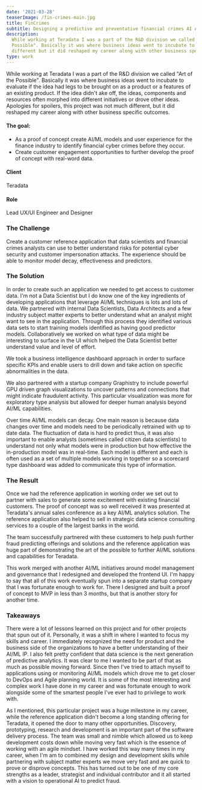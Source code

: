 ```yaml
---
date: '2021-03-28'
teaserImage: /fin-crimes-main.jpg
title: FinCrimes
subtitle: Designing a predictive and preventative financial crimes AI Application.
description:
  While working at Teradata I was a part of the R&D division we called "Art of the
  Possible". Basically it was where business ideas went to incubate to evaluate if the idea had legs to be brought on as a product or a features of an existing product. If the idea didn't ake off, the ideas, components and resources often morphed into different initiatives or drove other ideas. Apologies for spoilers, this project was not much
  different but it did reshaped my career along with other business specific outcomes.
type: work
---
```


<ProjectSection>

<SectionImage width="80%" margin="4" imgSrc="/fin-crimes-main.jpg" alt="Challenge" />
<SectionContent margin="4">

<Text marginBottom="8" marginTop="4" fontSize="lg">
  While working at Teradata I was a part of the R&D division we called "Art of the
  Possible". Basically it was where business ideas went to incubate to evaluate if the idea had legs to be brought on as a product or a features of an existing product. If the idea didn't ake off, the ideas, components and resources often morphed into different initiatives or drove other ideas. Apologies for spoilers, this project was not much
  different, but it did reshaped my career along with other business specific outcomes.
</Text>
<Flex>

<Box width="80%" marginRight="12">

#### The goal:

- As a proof of concept create AI/ML models and user experience for the finance industry to identify financial cyber crimes before they occur.
- Create customer engagement opportunities to further develop the proof of concept with real-word data.

</Box>

<Box className="attributes">

#### Client

Teradata

#### Role

Lead UX/UI Engineer and Designer

</Box>
</Flex>
</SectionContent>

### The Challenge

<SectionImage width="60%" margin="4" imgSrc="/challenge.png" alt="Challenge" />

<SectionContent margin="4">

Create a customer reference application that data scientists and financial crimes analysts can use to better understand risks for potential cyber security and customer impersonation attacks. The experience should be able to monitor model decay, effectiveness and predictors.

</SectionContent>

### The Solution

<SectionImage
  width="100%"
  margin="4"
  imgSrc="/fin-crimes-solutions.png"
  alt="Solution"
/>

<SectionContent margin="4">

In order to create such an application we needed to get access to customer data. I'm not a Data Scientist but I do know one of the key ingredients of developing applications that leverage AI/ML techniques is lots and lots of data.  We partnered with internal Data Scientists, Data Architects and a few industry subject matter experts to better understand what an analyst might want to see in the application. Through this process they identified various data sets to start training models identified as having good predictor models. Collaboratively we worked on what type of data might be interesting to surface in the UI which helped the Data Scientist better understand value and level of effort.

</SectionContent>

<SectionImage width="80%" margin="4" imgSrc="/fin-crimes-dashboard.jpg" alt="Business Intelligence dashboard" />
<SectionContent margin="4">

We took a business intelligence dashboard approach in order to surface specific KPIs and enable users to drill down and take action on specific abnormalities in the data. 
</SectionContent>

<SectionImage width="80%" margin="4" imgSrc="/graphistry-laptop.jpg" alt="GPU driven graph visualizations" />
<SectionContent margin="4">

We also partnered with a startup company Graphistry to include powerful GPU driven graph visualizations to uncover patterns and connections that might indicate fraudulent activity. This particular visualization was more for exploratory type analysis but allowed for deeper human analysis beyond AI/ML capabilities.

</SectionContent>

<SectionImage width="80%" margin="4" imgSrc="/model-scorecard.jpg" alt="Model decay scorecard" />
<SectionContent margin="4">

Over time AI/ML models can decay. One main reason is because data changes over time and models need to be periodically retrained with up to date data. The fluctuation of data is hard to predict thus, it was also important to enable analysts (sometimes called citizen data scientists) to understand not only what models were in production but how effective the in-production model was in real-time. Each model is different and each is often used as a set of multiple models working in together so a scorecard type dashboard was added to communicate this type of information.
</SectionContent>

### The Result

<SectionImage width="80%" margin="4" imgSrc="/fin-crimes-results.png" alt="FinCrimes Result" />
<SectionContent margin="4">

Once we had the reference application in working order we set out to partner with sales to generate some excitement with existing financial customers. The proof of concept was so well received it was presented at Teradata's annual sales conference as a key AI/ML analytics solution. The reference application also helped to sell in strategic data science consulting services to a couple of the largest banks in the world.

The team successfully partnered with these customers to help push further fraud predicting offerings and solutions and the reference application was huge part of demonstrating the art of the possible to further AI/ML solutions and capabilities for Teradata.

This work merged with another AI/ML initiatives around model management and governance that I redesigned and developed the frontend UI. I'm happy to say that all of this work eventually spun into a separate startup company that I was fortunate enough to work for. There I designed and built a proof of concept to MVP in less than 3 months, but that is another story for another time.

</SectionContent>

### Takeaways

<SectionContent margin="4">

There were a lot of lessons learned on this project and for other projects that spun out of it. Personally, it was a shift in where I wanted to focus my skills and career. I immediately recognized the need for product and the business side of the organizations to have a better understanding of their AI/ML IP. I also felt pretty confident that data science is the next generation of predictive analytics. It was clear to me I wanted to be part of that as much as possible moving forward. Since then I've tried to attach myself to applications using or monitoring AI/ML models which drove me to get closer to DevOps and Agile planning world. It is some of the most interesting and complex work I have done in my career and was fortunate enough to work alongside some of the smartest people I've ever had to privilege to work with.

As I mentioned, this particular project was a huge milestone in my career, while the reference application didn't become a long standing offering for Teradata, it opened the door to many other opportunities. Discovery, prototyping, research and development is an important part of the software delivery process. The team was small and nimble which allowed us to keep development costs down while moving very fast which is the essence of working with an agile mindset. I have worked this way many times in my career, when I'm am to combined my design and development skills while partnering with subject matter experts we move very fast and are quick to prove or disprove concepts. This has turned out to be one of my core strengths as a leader, strategist and individual contributor and it all started with a vision to operational AI to predict fraud.

</SectionContent>
</ProjectSection>
